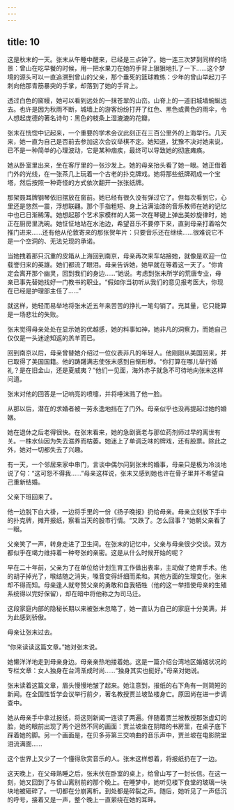```yaml
---
---
---
```

title: 10
---



这是秋末的一天。张末从午睡中醒来，已经是三点钟了。她一连三次梦到同样的场景：曾山在吃早餐的时候，用一把水果刀在她的手背上狠狠地扎了一下……这个梦境的源头可以一直追溯到曾山的父亲，那个垂死的篮球教练：少年的曾山举起刀子刺向他那青筋暴突的手掌，却落到了她的手背上。

透过白色的窗幔，她可以看到远处的一抹苍翠的山峦。山脊上的一道旧城墙蜿蜒远去。也许是因为秋雨不断，城墙上的游客纷纷打开了红色、黑色或黄色的雨伞，令人想起庞德的著名诗句：黑色的枝条上湿漉漉的花瓣。

张末在恍惚中记起来，一个重要的学术会议此刻正在三百公里外的上海举行。几天来，她一直为自己是否前去参加这次会议举棋不定。她知道，犹豫不决对她来说，已不是一种简单的心理波动，它是某种痼疾，最终可以导致她的彻底瘫痪。

她从卧室里出来，坐在客厅里的一张沙发上。她的母亲抬头看了她一眼。她正借着门外的光线，在一张茶几上玩着一个古老的扑克牌戏。她将那些纸牌砌成一个宝塔，然后按照一种奇怪的方式依次翻开一张张纸牌。

那架聂耳牌钢琴依旧摆放在窗前。她已经有很久没有弹过它了。但每次看到它，心里还是悠然一震，浮想联翩。那个手指粗短、身上沾满油漆的音乐教师在她的记忆中也已日渐稀薄。她想起那个艺术家模样的人第一次在琴键上弹出美妙旋律时，她正在厨房里洗碗。她怔怔地站在水池边，希望音乐不要停下来，直到母亲打着哈欠推门进来……还有他从伦敦寄来的那张贺年片：只要音乐还在继续……很难说它不是一个空洞的、无法兑现的承诺。

当她拽着那只沉重的皮箱从上海回到南京，母亲再次来车站接她，就像是欢迎一位载誉归来的英雄。她们都流了眼泪。母亲告诉她，她早就在等着这一天了。“你肯定会离开那个幽灵，回到我们的身边……”她说。考虑到张末所学的荒唐专业，母亲已事先替她找好一门教书的职业。“假如你当初听从我们的意见报考医大，你现在已经是护理部主任了……”

就这样，她轻而易举地将张末近五年来苦苦的挣扎一笔勾销了。充其量，它只能算是一场悲壮的失败。

张末觉得母亲处处在显示她的优越感，她的料事如神，她非凡的洞察力，而她自己仅仅是一头迷途知返的羔羊而已。

回到南京以后，母亲曾替她介绍过一位仪表非凡的年轻人。他刚刚从美国回来，并已取得了美国国籍。他的踌躇满志使张末感到自惭形秽。“你打算在哪儿举行婚礼？是在旧金山，还是夏威夷？”他们一见面，海外赤子就急不可待地向张末这样问道。

张末对他的回答是一记响亮的喷嚏，并将唾沫溅了他一脸。

从那以后，潜在的求婚者被一劳永逸地挡在了门外。母亲似乎也没再提起过她的婚姻。

她在退休之后老得很快。在张末看来，她的急剧衰老与那位药剂师过早的离世有关。一株水仙因为失去滋养而枯萎。她迷上了单调乏味的牌戏，还有股票。除此之外，她对一切都失去了兴趣。

有一天，一个邻居来家中串门，言谈中偶尔问到张末的婚事，母亲只是极为冷淡地说了句：“这可怨不得我……”母亲这样说，张末又感到她也许在骨子里并不希望自己重新结婚。

父亲下班回来了。

他一边脱下白大褂，一边将手里的一份《扬子晚报》扔给母亲。母亲立刻放下手中的扑克牌，摊开报纸，察看当天的股市行情。“又跌了。怎么回事？”她朝父亲看了一眼。

父亲笑了一声，转身走进了卫生间。在张末的记忆中，父亲与母亲很少交谈。双方都似乎在竭力维持着一种夸张的亲密。这是从什么时候开始的呢？

早在二十年前，父亲为了在单位给计划生育工作做出表率，主动做了绝育手术。他的胡子掉光了，喉结随之消失，嗓音变得纤细而柔和。其他方面的生理变化，张末却不得而知。母亲逢人就夸赞父亲的勇敢和自我牺牲（他的这一举措使母亲的生殖系统得以完好保留），却在暗中将他称之为司马迁。

这段家庭内部的隐秘长期以来被张末忽略了，她一直认为自己的家庭十分美满，并为此感到骄傲。

母亲让张末过去。

“你来读读这篇文章。”她对张末说。

她懒洋洋地走到母亲身边。母亲亲热地搂着她。这是一篇介绍台湾地区婚姻状况的专栏文章：女人独身在台湾渐成时尚……“独身其实也挺好。”母亲对她说。

张末读着这篇文章，眉头慢慢地皱了起来。她注意到，报纸的右下角有一则简短的新闻。在全国性哲学会议举行前夕，著名教授贾兰坡坠楼身亡。原因尚在进一步调查中。

她从母亲手中拿过报纸，将这则新闻一连读了两遍。伴随着贾兰坡教授那张虚幻的脸，她的眼前出现了两个迥然不同的画面：贾兰坡坐在阴暗的书房里，在桌子底下踩着她的脚。另一个画面是，在贝多芬第三交响曲的音乐声中，贾兰坡在电影院里泪流满面……

这个世界上又少了一个懂得欣赏音乐的人。张末这样想着，将报纸扔在了一边。

这天晚上，在父母熟睡之后，张末伏在卧室的桌上，给曾山写了一封长信。在这一刻，她又回到了与曾山离别前的那个晚上。在睡梦中，她听见楼下食堂的玻璃一块块地被砸碎了。一切都在分崩离析。到处都是碎裂之声。随后，她听见了一声低沉的呼号，接着又是一声，整个晚上一直萦绕在她的耳畔。